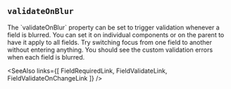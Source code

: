
## `validateOnBlur`
<Split>
  The `validateOnBlur` property can be set to trigger validation whenever a
  field is blurred.  You can set it on individual <FieldLink/> components or
  on the parent <FormLink/> to have it apply to all fields.

  <TryItOut>
    Try switching focus from one field to another without entering
    anything.  You should see the custom validation errors when each
    field is blurred.
  </TryItOut>
</Split>

<Example
  Component={Validate}
  code={ValidateSrc}
  caption="validate"
  highlightLines="32"
  expand
/>

<SeeAlso
  links={[
    FieldRequiredLink,
    FieldValidateLink,
    FieldValidateOnChangeLink
  ]}
/>
